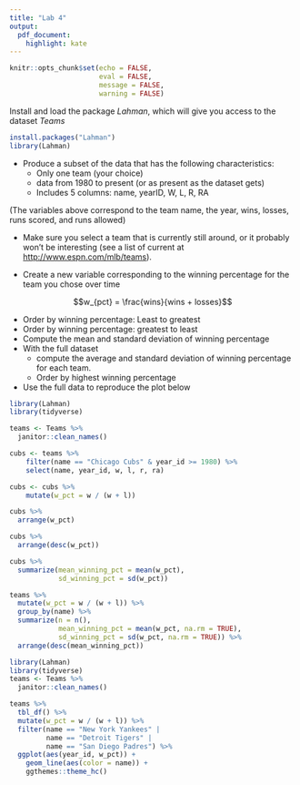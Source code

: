 ```yaml
---
title: "Lab 4"
output:
  pdf_document:
    highlight: kate
---
```


```r
knitr::opts_chunk$set(echo = FALSE,
                      eval = FALSE, 
                      message = FALSE, 
                      warning = FALSE)
```


Install and load the package *Lahman*, which will give you access to the dataset *Teams*

```r
install.packages("Lahman")
library(Lahman)
```
* Produce a subset of the data that has the following characteristics:
    + Only one team (your choice)
    + data from 1980 to present (or as present as the dataset gets)
    + Includes 5 columns: name, yearID, W, L, R, RA

(The variables above correspond to the team name, the year, wins, losses, runs scored, and runs allowed)

* Make sure you select a team that is currently still around, or it probably
won't be interesting (see a list of current at [http://www.espn.com/mlb/teams](http://www.espn.com/mlb/teams)).

* Create a new variable corresponding to the winning percentage for the team 
  you chose over time

$$w_{pct} = \frac{wins}{wins + losses}$$

* Order by winning percentage: Least to greatest
* Order by winning percentage: greatest to least
* Compute the mean and standard deviation of winning percentage
* With the full dataset
  + compute the average and standard deviation of winning percentage for each team. 
  + Order by highest winning percentage
* Use the full data to reproduce the plot below

```r
library(Lahman)
library(tidyverse)

teams <- Teams %>% 
  janitor::clean_names()

cubs <- teams %>% 
    filter(name == "Chicago Cubs" & year_id >= 1980) %>% 
    select(name, year_id, w, l, r, ra)

cubs <- cubs %>% 
    mutate(w_pct = w / (w + l))

cubs %>% 
  arrange(w_pct)

cubs %>% 
  arrange(desc(w_pct))

cubs %>% 
  summarize(mean_winning_pct = mean(w_pct),
            sd_winning_pct = sd(w_pct))

teams %>% 
  mutate(w_pct = w / (w + l)) %>% 
  group_by(name) %>% 
  summarize(n = n(),
            mean_winning_pct = mean(w_pct, na.rm = TRUE),
            sd_winning_pct = sd(w_pct, na.rm = TRUE)) %>% 
  arrange(desc(mean_winning_pct))
```

```r
library(Lahman)
library(tidyverse)
teams <- Teams %>% 
  janitor::clean_names()

teams %>% 
  tbl_df() %>% 
  mutate(w_pct = w / (w + l)) %>% 
  filter(name == "New York Yankees" |
         name == "Detroit Tigers" |
         name == "San Diego Padres") %>% 
  ggplot(aes(year_id, w_pct)) + 
    geom_line(aes(color = name)) +
    ggthemes::theme_hc()
```